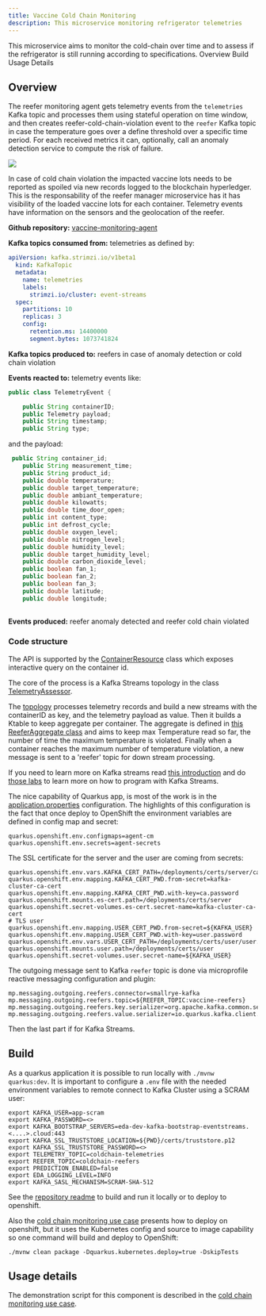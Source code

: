 ```yaml
---
title: Vaccine Cold Chain Monitoring
description: This microservice monitoring refrigerator telemetries
---
```

<PageDescription>
This microservice aims to monitor the cold-chain over time and to assess if the refrigerator is still running according to specifications.
</PageDescription>

<AnchorLinks>
  <AnchorLink>Overview</AnchorLink>
  <AnchorLink>Build</AnchorLink>
   <AnchorLink>Usage Details</AnchorLink>
</AnchorLinks>

## Overview

The reefer monitoring agent gets telemetry events from the `telemetries` Kafka topic and processes them using stateful operation on time window, and then creates reefer-cold-chain-violation event to the `reefer` Kafka topic in case the temperature goes over a define threshold over a specific time period. For each received metrics it can, optionally, call an anomaly detection service to compute the risk of failure. 

![](./images/cold-monitoring-1.png)

In case of cold chain violation the impacted vaccine lots needs to be reported as spoiled via new records logged to the blockchain hyperledger. This is the responsability of the reefer manager microservice has it has visibility of the loaded vaccine lots for each container. Telemetry events have information on the sensors and the geolocation of the reefer.

**Github repository:** [vaccine-monitoring-agent](https://github.com/ibm-cloud-architecture/vaccine-monitoring-agent)

**Kafka topics consumed from:** telemetries as defined by:

```yaml
apiVersion: kafka.strimzi.io/v1beta1
  kind: KafkaTopic
  metadata:
    name: telemetries
    labels:
      strimzi.io/cluster: event-streams
  spec:
    partitions: 10
    replicas: 3
    config:
      retention.ms: 14400000
      segment.bytes: 1073741824
```

**Kafka topics produced to:** reefers in case of anomaly detection or cold chain violation

**Events reacted to:** telemetry events like:

```java
public class TelemetryEvent {

    public String containerID;
    public Telemetry payload;
    public String timestamp;
    public String type;
```

and the payload:

```java
 public String container_id;
    public String measurement_time;
    public String product_id;
    public double temperature;
    public double target_temperature; 
    public double ambiant_temperature; 
    public double kilowatts; 
    public double time_door_open;
    public int content_type; 
    public int defrost_cycle;
    public double oxygen_level; 
    public double nitrogen_level; 
    public double humidity_level;
    public double target_humidity_level;
    public double carbon_dioxide_level; 
    public boolean fan_1; 
    public boolean fan_2; 
    public boolean fan_3;
    public double latitude;
    public double longitude;
  
```
**Events produced:** reefer anomaly detected and reefer cold chain violated

### Code structure

The API is supported by the [ContainerResource](https://github.com/ibm-cloud-architecture/vaccine-monitoring-agent/blob/master/src/main/java/ibm/gse/eda/vaccine/coldchainagent/api/ContainerResource.java) class which exposes interactive query on the container id.

The core of the process is a Kafka Streams topology in the class [TelemetryAssessor](https://github.com/ibm-cloud-architecture/vaccine-monitoring-agent/blob/master/src/main/java/ibm/gse/eda/vaccine/coldchainagent/domain/TelemetryAssessor.java).

The [topology](https://github.com/ibm-cloud-architecture/vaccine-monitoring-agent/blob/b591e6e338cb8e9a5a8da5dde44d299f669d2309/src/main/java/ibm/gse/eda/vaccine/coldchainagent/domain/TelemetryAssessor.java#L86-L133) processes telemetry records and build a new streams with the containerID as key, and the telemetry payload as value. Then it builds a Ktable to keep aggregate per container. The aggregate is defined in [this ReeferAggregate class](https://github.com/ibm-cloud-architecture/vaccine-monitoring-agent/blob/master/src/main/java/ibm/gse/eda/vaccine/coldchainagent/domain/ReeferAggregate.java) and aims to keep max Temperature read so far, the number of time the maximum temperature is violated.
Finally when a container reaches the maximum number of temperature violation, a new message is sent to a 'reefer' topic for down stream processing.

If you need to learn more on Kafka streams read [this introduction](https://ibm-cloud-architecture.github.io/refarch-eda/technology/kafka-streams/) and do [those labs](https://ibm-cloud-architecture.github.io/refarch-eda/use-cases/kafka-streams/) to learn more on how to program with Kafka Streams.

The nice capability of Quarkus app, is most of the work is in the [application.properties](https://github.com/ibm-cloud-architecture/vaccine-monitoring-agent/blob/master/src/main/resources/application.properties) configuration. The highlights of this configuration is the fact that once deploy to OpenShift the environment variables are defined in config map and secret:

```
quarkus.openshift.env.configmaps=agent-cm
quarkus.openshift.env.secrets=agent-secrets
```

The SSL certificate for the server and the user are coming from secrets:

```
quarkus.openshift.env.vars.KAFKA_CERT_PATH=/deployments/certs/server/ca.p12
quarkus.openshift.env.mapping.KAFKA_CERT_PWD.from-secret=kafka-cluster-ca-cert
quarkus.openshift.env.mapping.KAFKA_CERT_PWD.with-key=ca.password
quarkus.openshift.mounts.es-cert.path=/deployments/certs/server
quarkus.openshift.secret-volumes.es-cert.secret-name=kafka-cluster-ca-cert
# TLS user
quarkus.openshift.env.mapping.USER_CERT_PWD.from-secret=${KAFKA_USER}
quarkus.openshift.env.mapping.USER_CERT_PWD.with-key=user.password
quarkus.openshift.env.vars.USER_CERT_PATH=/deployments/certs/user/user.p12
quarkus.openshift.mounts.user.path=/deployments/certs/user
quarkus.openshift.secret-volumes.user.secret-name=${KAFKA_USER}
```

The outgoing message sent to Kafka `reefer` topic is done via microprofile reactive messaging configuration and plugin:

```
mp.messaging.outgoing.reefers.connector=smallrye-kafka
mp.messaging.outgoing.reefers.topic=${REEFER_TOPIC:vaccine-reefers}
mp.messaging.outgoing.reefers.key.serializer=org.apache.kafka.common.serialization.StringSerializer
mp.messaging.outgoing.reefers.value.serializer=io.quarkus.kafka.client.serialization.JsonbSerializer
```

Then the last part if for Kafka Streams.


## Build

As a quarkus application it is possible to run locally with `./mvnw quarkus:dev`. It is important to configure a `.env` file with the needed environment variables to remote connect to Kafka Cluster using a SCRAM user:

```
export KAFKA_USER=app-scram
export KAFKA_PASSWORD=<>
export KAFKA_BOOTSTRAP_SERVERS=eda-dev-kafka-bootstrap-eventstreams.<....>.cloud:443
export KAFKA_SSL_TRUSTSTORE_LOCATION=${PWD}/certs/truststore.p12
export KAFKA_SSL_TRUSTSTORE_PASSWORD=<>
export TELEMETRY_TOPIC=coldchain-telemetries
export REEFER_TOPIC=coldchain-reefers
export PREDICTION_ENABLED=false
export EDA_LOGGING_LEVEL=INFO
export KAFKA_SASL_MECHANISM=SCRAM-SHA-512
```

See the [repository readme](https://github.com/ibm-cloud-architecture/vaccine-monitoring-agent) to build and run it locally or to deploy to openshift. 

Also the [cold chain monitoring use case](/use-cases/cold-chain/) presents how to deploy on openshift, but it uses the Kubernetes config and source to image capability so one command will build and deploy to OpenShift:

```shell
./mvnw clean package -Dquarkus.kubernetes.deploy=true -DskipTests
```

## Usage details

The demonstration script for this component is described in the [cold chain monitoring use case](/use-cases/cold-chain/). 